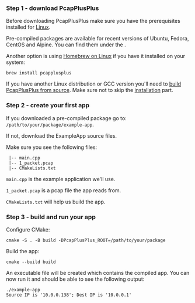 
### Step 1 - download PcapPlusPlus

Before downloading PcapPlusPlus make sure you have the prerequisites installed for [Linux](./install/linux#prerequisites).

Pre-compiled packages are available for recent versions of Ubuntu, Fedora, CentOS and Alpine. You can find them under the <ReleaseLink/>. 

Another option is using [Homebrew on Linux](https://docs.brew.sh/Homebrew-on-Linux) if you have it installed on your system:

```shell
brew install pcapplusplus
```

If you have another Linux distribution or GCC version you'll need to [build PcapPlusPlus from source](./install/linux). Make sure not to skip the [installation](./install/linux#installation) part.

### Step 2 - create your first app

If you downloaded a pre-compiled package go to: `/path/to/your/package/example-app`.

If not, download the <CodeLink relativePath="/Examples/ExampleApp">ExampleApp</CodeLink> source files.

Make sure you see the following files:

```shell
 |-- main.cpp
 |-- 1_packet.pcap
 |-- CMakeLists.txt
```

`main.cpp` is the example application we'll use.

`1_packet.pcap` is a pcap file the app reads from.

`CMakeLists.txt` will help us build the app.

### Step 3 - build and run your app

Configure CMake:

```shell
cmake -S . -B build -DPcapPlusPlus_ROOT=/path/to/your/package
```

Build the app:

```shell
cmake --build build
```

An executable file will be created which contains the compiled app. You can now run it and should be able to see the following output:

```shell
./example-app
Source IP is '10.0.0.138'; Dest IP is '10.0.0.1'
```
